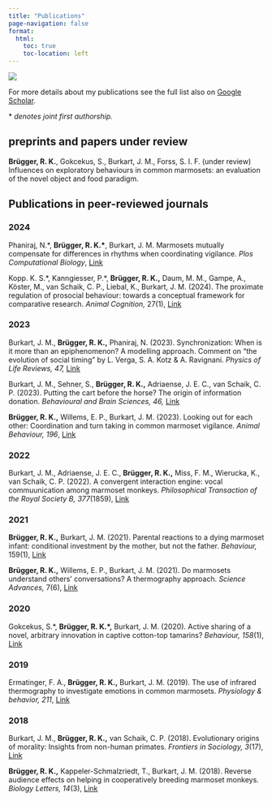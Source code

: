 ```yaml
---
title: "Publications"
page-navigation: false
format: 
  html:
    toc: true
    toc-location: left
---
```


::: column-margin
![](pics/ReadingSideDoodle.svg)
:::

For more details about my publications see the full list also on [Google Scholar](https://scholar.google.ch/citations?user=KPUD0JcAAAAJ&hl=de).

\* *denotes joint first authorship.*

## preprints and papers under review

**Brügger, R. K.**, Gokcekus, S., Burkart, J. M., Forss, S. I. F. (under review) Influences on exploratory behaviours in common marmosets: an evaluation of the novel object and food paradigm.

## Publications in peer-reviewed journals

### 2024

Phaniraj, N.\*, **Brügger, R. K.\***, Burkart, J. M. Marmosets mutually compensate for differences in rhythms when coordinating vigilance. *Plos Computational Biology*, [Link](https://doi.org/10.1371/journal.pcbi.1012104)

Kopp. K. S.\*, Kanngiesser, P.\*, **Brügger, R. K.,** Daum, M. M., Gampe, A., Köster, M., van Schaik, C. P., Liebal, K., Burkart, J. M. (2024). The proximate regulation of prosocial behaviour: towards a conceptual framework for comparative research. *Animal Cognition,* 27(1), [Link](https://doi.org/10.1007/s10071-024-01846-w)

### 2023

Burkart, J. M., **Brügger, R. K.,** Phaniraj, N. (2023). Synchronization: When is it more than an epiphenomenon? A modelling approach. Comment on "the evolution of social timing" by L. Verga, S. A. Kotz & A. Ravignani. *Physics of Life Reviews,* *47,* [Link](https://doi.org/10.1016/j.plrev.2023.10.009)

Burkart, J. M., Sehner, S., **Brügger, R. K.,** Adriaense, J. E. C., van Schaik, C. P. (2023). Putting the cart before the horse? The origin of information donation. *Behavioural and Brain Sciences, 46,* [Link](https://doi.org/10.1017/s0140525x2200084x)

**Brügger, R. K.,** Willems, E. P., Burkart, J. M. (2023). Looking out for each other: Coordination and turn taking in common marmoset vigilance. *Animal Behaviour,* *196*, [Link](https://doi.org/10.1016/j.anbehav.2022.11.007)

### 2022

Burkart, J. M., Adriaense, J. E. C., **Brügger, R. K.,** Miss, F. M., Wierucka, K., van Schaik, C. P. (2022). A convergent interaction engine: vocal commuunication among marmoset monkeys. *Philosophical Transaction of the Royal Society B, 377*(1859), [Link](https://doi.org/10.1098/rstb.2021.0098)

### 2021

**Brügger, R. K.,** Burkart, J. M. (2021). Parental reactions to a dying marmoset infant: conditional investment by the mother, but not the father. *Behaviour,* 159(1), [Link](https://doi.org/10.1163/1568539X-bja10108)

**Brügger, R. K.,** Willems, E. P., Burkart, J. M. (2021). Do marmosets understand others' conversations? A thermography approach. *Science Advances,* 7(6), [Link](https://www.science.org/doi/10.1126/sciadv.abc8790)

### 2020

Gokcekus, S.\*, **Brügger, R. K.\*,** Burkart, J. M. (2020). Active sharing of a novel, arbitrary innovation in captive cotton-top tamarins? *Behaviour,* *158*(1), [Link](https://doi.org/10.1163/1568539X-bja10049)

### 2019

Ermatinger, F. A., **Brügger, R. K.,** Burkart, J. M. (2019). The use of infrared thermography to investigate emotions in common marmosets. *Physiology & behavior,* *211*, [Link](https://doi.org/10.1016/j.physbeh.2019.112672)

### 2018

Burkart, J. M., **Brügger, R. K.,** van Schaik, C. P. (2018). Evolutionary origins of morality: Insights from non-human primates. *Frontiers in Sociology,* *3*(17), [Link](https://doi.org/10.3389/fsoc.2018.00017)

**Brügger, R. K.,** Kappeler-Schmalzriedt, T., Burkart, J. M. (2018). Reverse audience effects on helping in cooperatively breeding marmoset monkeys. *Biology Letters, 14*(3), [Link](https://doi.org/10.1098/rsbl.2018.0030)
